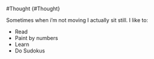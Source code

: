 #Thought {#Thought}

Sometimes when i'm not moving I actually sit still. 
I like to: 

- Read 
- Paint by numbers 
- Learn
- Do Sudokus 



